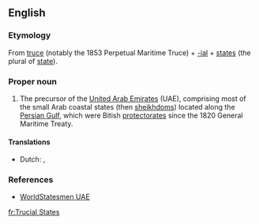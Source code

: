 ==English==

===Etymology===
From [[truce]] (notably the 1853 Perpetual Maritime Truce) + [[-ial]] + [[states]] (the plural of [[state]]).

===Proper noun===
{{en-proper noun|-}}

# {{former name of|Trucial Oman}} The precursor of the [[United Arab Emirates]] (UAE), comprising most of the small Arab coastal states (then [[sheikhdom]]s) located along the [[Persian Gulf]], which were Bitish [[protectorate]]s since the 1820 General Maritime Treaty.

====Translations====
{{trans-top|Trucial Oman}}
* Dutch: {{t|nl|Verdragsstaten}}, {{t|nl|Verdragskust}}
{{trans-mid}}
{{trans-bottom}}

===References===
* [http://www.worldstatesmen.org/United_Arab_Emirates.html WorldStatesmen UAE]

[[fr:Trucial States]]